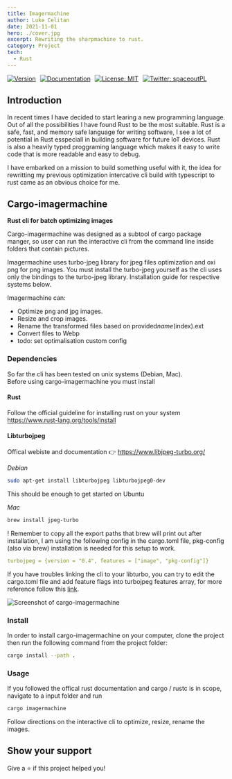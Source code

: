 ```yaml
---
title: Imagermachine
author: Luke Celitan
date: 2021-11-01
hero: ./cover.jpg
excerpt: Rewriting the sharpmachine to rust.
category: Project
tech:
  - Rust
---
```


<div style="display: flex; justify-content: flex-start; gap: 10px; width: 100%; margin: auto; max-width: 1150px;">
  <a href="https://github.com/MassivDash/cargo-imagermachine" target="_blank">
    <img
      alt="Version"
      src="https://img.shields.io/badge/version-0.2.0-blue.svg?cacheSeconds=2592000"
    />
  </a>
  <a href="https://github.com/MassivDash/cargo-imagermachine" target="_blank">
    <img
      alt="Documentation"
      src="https://img.shields.io/badge/documentation-yes-brightgreen.svg"
    />
  </a>
  <a href="#" target="_blank">
    <img
      alt="License: MIT"
      src="https://img.shields.io/badge/License-MIT-yellow.svg"
    />
  </a>
  <a href="https://twitter.com/spaceoutPL" target="_blank">
    <img
      alt="Twitter: spaceoutPL"
      src="https://img.shields.io/twitter/follow/spaceoutPL.svg?style=social"
    />
  </a>
</div>

## Introduction

In recent times I have decided to start learing a new programming language. Out
of all the possibilities I have found Rust to be the most suitable. Rust is a
safe, fast, and memory safe language for writing software, I see a lot of
potential in Rust esspeciall in building software for future IoT devices. Rust
is also a heavily typed proggraming language which makes it easy to write code
that is more readable and easy to debug.

I have embarked on a mission to build something useful with it, the idea for
rewritting my previous optimization intercative cli build with typescript to
rust came as an obvious choice for me.

## Cargo-imagermachine

**Rust cli for batch optimizing images**

Cargo-imagermachine was designed as a subtool of cargo package manger, so user
can run the interactive cli from the command line inside folders that contain
pictures.

Imagermachine uses turbo-jpeg library for jpeg files optimization and oxi png
for png images. You must install the turbo-jpeg yourself as the cli uses only
the bindings to the turbo-jpeg library. Installation guide for respective
systems below.

Imagermachine can:

- Optimize png and jpg images.
- Resize and crop images.
- Rename the transformed files based on provided*name*(index).ext
- Convert files to Webp
- todo: set optimalisation custom config

### Dependencies

So far the cli has been tested on unix systems (Debian, Mac).  
Before using cargo-imagermachine you must install

#### Rust

Follow the official guideline for installing rust on your system
https://www.rust-lang.org/tools/install

#### Libturbojpeg

Offical webiste and documentation 👉 https://www.libjpeg-turbo.org/

_Debian_

```bash
sudo apt-get install libturbojpeg libturbojpeg0-dev
```

This should be enough to get started on Ubuntu

_Mac_

```bash
brew install jpeg-turbo
```

! Remember to copy all the export paths that brew will print out after
installation, I am using the following config in the cargo.toml file, pkg-config
(also via brew) installation is needed for this setup to work.

```yml
turbojpeg = {version = "0.4", features = ["image", "pkg-config"]}
```

If you have troubles linking the cli to your libturbo, you can try to edit the
cargo.toml file and add feature flags into turbojpeg features array, for more
reference follow this
[link](https://github.com/honzasp/rust-turbojpeg#requirements).

![Screenshot of cargo-imagermachine](./imagermachine.png)

### Install

In order to install cargo-imagermachine on your computer, clone the project then
run the following command from the project folder:

```sh
cargo install --path .
```

### Usage

If you followed the offical rust documentation and cargo / rustc is in scope,
navigate to a input folder and run

```sh
cargo imagermachine
```

Follow directions on the interactive cli to optimize, resize, rename the images.

## Show your support

Give a ⭐️ if this project helped you!
